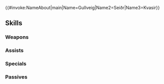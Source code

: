 {{#invoke:NameAbout|main|Name=Gullveig|Name2=Seiðr|Name3=Kvasir}}{{HeroPage Tabs}}
{{Hero Infobox
|Name=Gullveig
|Title=Seer Beyond Time
|WeaponType=Blue Tome
|MoveType=Flying
|Origin=Fire Emblem Heroes
|Gender=Female
|actorEN=Alice Himora
|actorJP=三森すずこ
|artist=四々九
|additionDate=August 16, 2023
|releaseDate=August 16, 2023
|poolDate=September 15, 2023
|poolRarities=5
|cv1=0
|cv2=700200
|TagID=総選挙グルヴェイグ
|InternalID=988
|Properties=brave,hat,tiara
|description=Seiðr, goddess of Vanaheimr, the realm of light, having become Gullveig, the Golden Seer.
}}
{{Stats Page
|Lv1HP=16|Lv1ATK=15|Lv1SPD=12|Lv1DEF=3|Lv1RES=4
|GRHP=55|GRATK=70|GRSPD=80|GRDEF=55|GRRES=35
}}
==Skills==
===Weapons===
{{Weapons Table
|weapon1=Light
|weapon1Default=1
|weapon1Unlock=1
|weapon2=Ellight
|weapon2Default=2
|weapon2Unlock=2
|weapon3=Shine
|weapon3Default=4
|weapon3Unlock=3
|weapon4=The Cycle's Turn
|weapon4Default=5
|weapon4Unlock=5
}}
===Assists===
{{Assists Table}}
===Specials===
{{Specials Table
|special1=New Moon
|special1Default=4
|special1Unlock=3
|special2=Luna
|special2Unlock=4
}}
===Passives===
{{Passives Table
|passiveA1=Darting Blow 1
|passiveA2=Swift Sparrow 1
|passiveA3=Swift Sparrow 2
|passiveA4=Flared Sparrow
|passiveA1Unlock=2
|passiveA2Unlock=3
|passiveA3Unlock=4
|passiveA4Unlock=5
|passiveB1=Gold Unwinding
|passiveB1Unlock=5
|passiveC1=Atk/Spd Oath 1
|passiveC2=Atk/Spd Oath 2
|passiveC3=Atk/Spd Oath 3
|passiveC4=Atk/Spd Oath 4
|passiveC1Unlock=2
|passiveC2Unlock=3
|passiveC3Unlock=4
|passiveC4Unlock=5
}}
{{Heroes Navbox}}